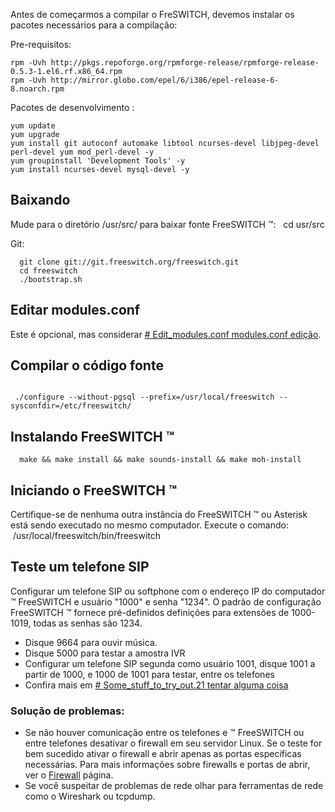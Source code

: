 Antes de começarmos a compilar o FreSWITCH, devemos instalar os pacotes necessários para a compilação:

Pre-requisitos:
<pre>
rpm -Uvh http://pkgs.repoforge.org/rpmforge-release/rpmforge-release-0.5.3-1.el6.rf.x86_64.rpm
rpm -Uvh http://mirror.globo.com/epel/6/i386/epel-release-6-8.noarch.rpm
</pre>


Pacotes de desenvolvimento :
<pre>
yum update
yum upgrade
yum install git autoconf automake libtool ncurses-devel libjpeg-devel perl-devel yum mod_perl-devel -y
yum groupinstall 'Development Tools' -y
yum install ncurses-devel mysql-devel -y
</pre>

== Baixando ==
Mude para o diretório /usr/src/ para baixar fonte FreeSWITCH ™:
  cd usr/src


Git:
<pre>
  git clone git://git.freeswitch.org/freeswitch.git
  cd freeswitch
  ./bootstrap.sh
</pre>

== Editar modules.conf == 
Este é opcional, mas considerar [http://wiki.freeswitch.org/wiki/Installation_Guide # Edit_modules.conf modules.conf edição].

== Compilar o código fonte ==

<pre> 
 ./configure --without-pgsql --prefix=/usr/local/freeswitch --sysconfdir=/etc/freeswitch/
</pre>

== Instalando FreeSWITCH ™ ==

<pre>
  make && make install && make sounds-install && make moh-install
</pre>

== Iniciando o FreeSWITCH ™ ==
Certifique-se de nenhuma outra instância do FreeSWITCH ™ ou Asterisk está sendo executado no mesmo computador. Execute o comando:
 /usr/local/freeswitch/bin/freeswitch

== Teste um telefone SIP ==
Configurar um telefone SIP ou softphone com o endereço IP do computador ™ FreeSWITCH e usuário "1000" e senha "1234". O padrão de configuração FreeSWITCH ™ fornece pré-definidos definições para extensões de 1000-1019, todas as senhas são 1234.

* Disque 9664 para ouvir música.
* Disque 5000 para testar a amostra IVR
* Configurar um telefone SIP segunda como usuário 1001, disque 1001 a partir de 1000, e 1000 de 1001 para testar, entre os telefones
* Confira mais em [http://wiki.freeswitch.org/wiki/Getting_Started_Guide # Some_stuff_to_try_out.21 tentar alguma coisa]

=== Solução de problemas: ===
* Se não houver comunicação entre os telefones e ™ FreeSWITCH ou entre telefones desativar o firewall em seu servidor Linux. Se o teste for bem sucedido ativar o firewall e abrir apenas as portas específicas necessárias. Para mais informações sobre firewalls e portas de abrir, ver o [[Firewall]] página.
* Se você suspeitar de problemas de rede olhar para ferramentas de rede como o Wireshark ou tcpdump.